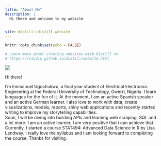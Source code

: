 ```yaml
---
title: "About Me"
description: |  
  Hi there and welcome to my website

  
site: distill::distill_website
---
```


```r
knitr::opts_chunk$set(echo = FALSE)

# Learn more about creating websites with Distill at:
# https://rstudio.github.io/distill/website.html

```


![](author.png){width=15,height=20}  

  Hi there!   

  I’m Emmanuel Ugochukwu, a final year student of Electrical Electronics Engineering at the Federal University of Technology, Owerri, Nigeria. I learn languages for the fun of it. At the moment, I am an active Spanish speaker and an active German learner. I also love to work with data, create visualizations, models, reports, shiny web applications and recently started writing to improve my storytelling capabilities.  
  Soon, I will be diving into building APIs and learning web scraping, SQL and a lot more. I am an active learner, I am very positive that i can achieve that.  Currently, I started a course STAT494: Advanced Data Science in R by Lisa Lendway. I really love the syllabus and i am looking forward to completing the course.
  Thanks for visiting.

